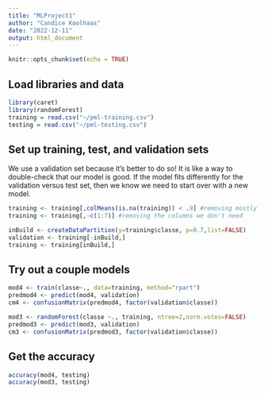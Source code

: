 ---
title: "MLProject1"
author: "Candice Koolhaas"
date: "2022-12-11"
output: html_document
---

```{r setup, include=FALSE}
knitr::opts_chunk$set(echo = TRUE)
```

## Load libraries and data

```{r library stuff}
library(caret)
library(randomForest)
training = read.csv("~/pml-training.csv")
testing = read.csv("~/pml-testing.csv")
```

## Set up training, test, and validation sets

We use a validation set because it's better to do so!
It is like a way to double-check that our model is good.
If the model fits differently for the validation versus test set, then we know we need to start over with a new model. 

```{r sets, echo=TRUE}
training <- training[,colMeans(is.na(training)) < .9] #removing mostly na columns
training <- training[,-c(1:7)] #removing the columns we don't need

inBuild <- createDataPartition(y=training$classe, p=0.7,list=FALSE)
validation <- training[-inBuild,]
training <- training[inBuild,]
```

## Try out a couple models

```{r modeling, echo=TRUE}
mod4 <- train(classe~., data=training, method="rpart")
predmod4 <- predict(mod4, validation)
cm4 <- confusionMatrix(predmod4, factor(validation$classe))

mod3 <- randomForest(classe ~., training, ntree=2,norm.votes=FALSE)
predmod3 <- predict(mod3, validation)
cm3 <- confusionMatrix(predmod3, factor(validation$classe))
```


## Get the accuracy

```{r final stuff, echo = TRUE}
accuracy(mod4, testing)
accuracy(mod3, testing)
```